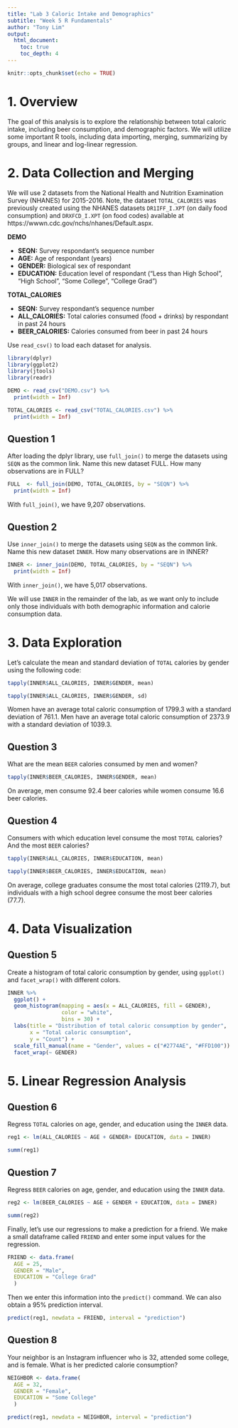 ```yaml
---
title: "Lab 3 Caloric Intake and Demographics"
subtitle: "Week 5 R Fundamentals"
author: "Tony Lim"
output:
  html_document:
    toc: true
    toc_depth: 4
---
```


```r
knitr::opts_chunk$set(echo = TRUE)
```

# 1. Overview

The goal of this analysis is to explore the relationship between total caloric intake, including beer consumption, and demographic factors. We will utilize some important R tools, including data importing, merging, summarizing by groups, and linear and log-linear regression.

# 2. Data Collection and Merging
 
We will use 2 datasets from the National Health and Nutrition Examination Survey (NHANES) for 2015-2016. Note, the dataset `TOTAL_CALORIES` was previously created using the NHANES datasets `DR1IFF_I.XPT` (on daily food consumption) and `DRXFCD_I.XPT` (on food codes) available at https://wwwn.cdc.gov/nchs/nhanes/Default.aspx.

**DEMO** 

* **SEQN:**          Survey respondant's sequence number
* **AGE:**           Age of respondant (years)
* **GENDER:**        Biological sex of respondant
* **EDUCATION:**     Education level of respondant ("Less than High School", "High School", "Some College", "College Grad")

**TOTAL_CALORIES**

* **SEQN:**          Survey respondant's sequence number
* **ALL_CALORIES:**  Total calories consumed (food + drinks) by respondant in past 24 hours     
* **BEER_CALORIES:** Calories consumed from beer in past 24 hours

Use `read_csv()` to load each dataset for analysis.
```r
library(dplyr)
library(ggplot2)
library(jtools)
library(readr)
```

```r
DEMO <- read_csv("DEMO.csv") %>% 
  print(width = Inf)
```

```r
TOTAL_CALORIES <- read_csv("TOTAL_CALORIES.csv") %>%
  print(width = Inf)
```

## Question 1

After loading the dplyr library, use `full_join()` to merge the datasets using `SEQN` as the common link. Name this new dataset FULL. How many observations are in FULL?

```r
FULL  <- full_join(DEMO, TOTAL_CALORIES, by = "SEQN") %>%
  print(width = Inf)
```

With `full_join()`, we have 9,207 observations.

## Question 2

Use `inner_join()` to merge the datasets using `SEQN` as the common link. Name this new dataset `INNER`. How many observations are in INNER?

```r
INNER <- inner_join(DEMO, TOTAL_CALORIES, by = "SEQN") %>%
  print(width = Inf)
```

With `inner_join()`, we have 5,017 observations.

We will use `INNER` in the remainder of the lab, as we want only to include only those individuals with both demographic information and calorie consumption data.

# 3. Data Exploration

Let's calculate the mean and standard deviation of `TOTAL` calories by gender using the following code:

```r
tapply(INNER$ALL_CALORIES, INNER$GENDER, mean)

tapply(INNER$ALL_CALORIES, INNER$GENDER, sd)
```

Women have an average total caloric consumption of 1799.3 with a standard deviation of 761.1. Men have an average total caloric consumption of 2373.9 with a standard deviation of 1039.3. 

## Question 3

What are the mean `BEER` calories consumed by men and women?

```r
tapply(INNER$BEER_CALORIES, INNER$GENDER, mean)
```

On average, men consume 92.4 beer calories while women consume 16.6 beer calories.  

## Question 4

Consumers with which education level consume the most `TOTAL` calories? And the most `BEER` calories?

```r
tapply(INNER$ALL_CALORIES, INNER$EDUCATION, mean)
```

```R
tapply(INNER$BEER_CALORIES, INNER$EDUCATION, mean)
```

On average, college graduates consume the most total calories (2119.7), but individuals with a high school degree consume the most beer calories (77.7).

# 4. Data Visualization

## Question 5

Create a histogram of total caloric consumption by gender, using `ggplot()` and `facet_wrap()` with different colors.

```r
INNER %>%
  ggplot() +
  geom_histogram(mapping = aes(x = ALL_CALORIES, fill = GENDER), 
                 color = "white",
                 bins = 30) +
  labs(title = "Distribution of total caloric consumption by gender",
       x = "Total caloric consumption",
       y = "Count") +
  scale_fill_manual(name = "Gender", values = c("#2774AE", "#FFD100")) +
  facet_wrap(~ GENDER)
```

# 5. Linear Regression Analysis

## Question 6 

Regress `TOTAL` calories on age, gender, and education using the `INNER` data. 

```r
reg1 <- lm(ALL_CALORIES ~ AGE + GENDER+ EDUCATION, data = INNER)

summ(reg1)
```

## Question 7

Regress `BEER` calories on age, gender, and education using the `INNER` data.

```r
reg2 <- lm(BEER_CALORIES ~ AGE + GENDER + EDUCATION, data = INNER)

summ(reg2)
```

Finally, let's use our regressions to make a prediction for a friend. We make a small dataframe called `FRIEND` and enter some input values for the regression.

```r
FRIEND <- data.frame(
  AGE = 25,
  GENDER = "Male",
  EDUCATION = "College Grad"
  )
```

Then we enter this information into the `predict()` command. We can also obtain a 95% prediction interval.

```r
predict(reg1, newdata = FRIEND, interval = "prediction")
```

## Question 8

Your neighbor is an Instagram influencer who is 32, attended some college, and is female. What is her predicted calorie consumption?

```r
NEIGHBOR <- data.frame(
  AGE = 32,
  GENDER = "Female",
  EDUCATION = "Some College"
  )

predict(reg1, newdata = NEIGHBOR, interval = "prediction")
```